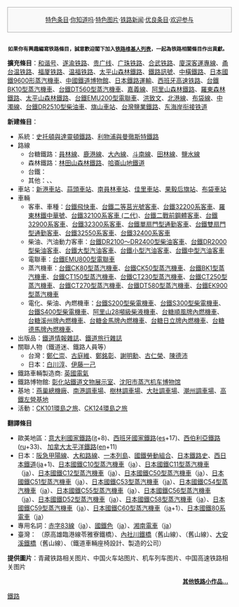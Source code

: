 <noinclude>
<div style="border:1px solid #AAA; background-color: #f9f9f9; padding:5px; margin: 0 auto; width: 500px; text-align: center; font-size: 95%;">
<center>'''{{大|[[主题:铁路|主题:铁路]]的其他版块}}'''</center>
[[Portal:铁路/特色条目|特色条目]]·[[Portal:铁路/你知道吗|你知道吗]]·[[Portal:铁路/特色图片|特色图片]]·[[Portal:铁路/铁路新闻|铁路新闻]]·[[Portal:铁路/优良条目|优良条目]]·[[Portal:铁路/欢迎参与|欢迎参与]]
</div>

</noinclude>
<small><center><br><b>如果你有興趣編寫铁路條目，誠意歡迎閣下加入[[Wikipedia:铁路维基人列表|铁路维基人列表]]，一起為铁路相關條目作出貢獻。</b></center></small>

'''擴充條目'''：[[和谐号|和谐号]]、[[遂渝铁路|遂渝铁路]]、[[贵广线|贵广线]]、[[广珠铁路|广珠铁路]]、[[合武铁路|合武铁路]]、[[廈深客運專線|廈深客運專線]]、[[甬台温铁路|甬台温铁路]]、[[福厦铁路|福厦铁路]]、[[温福铁路|温福铁路]]、[[太平山森林鐵路|太平山森林鐵路]]、[[鐵路訊號|鐵路訊號]]、[[中橫鐵路|中橫鐵路]]、[[日本國鐵9600形蒸汽機車|日本國鐵9600形蒸汽機車]]、[[中國鐵道博物館|中國鐵道博物館]]、[[日本鐵路運輸|日本鐵路運輸]]、[[AVE|西班牙高速铁路]]、[[台鐵BK10型蒸汽機車|台鐵BK10型蒸汽機車]]、[[台鐵DT560型蒸汽機車|台鐵DT560型蒸汽機車]]、[[嘉義線|嘉義線]]、[[阿里山森林鐵路|阿里山森林鐵路]]、[[羅東森林鐵路|羅東森林鐵路]]、[[太平山森林鐵路|太平山森林鐵路]]、[[台鐵EMU200型電聯車|台鐵EMU200型電聯車]]、[[洪致文|洪致文]]、[[北港線|北港線]]、[[布袋線|布袋線]]、[[中濁線|中濁線]]、[[台鐵DR2510型柴油車|台鐵DR2510型柴油車]]、[[旗山車站|旗山車站]]、[[台灣鹽業鐵路|台灣鹽業鐵路]]、[[东海岸衔接铁道|东海岸衔接铁道]]

'''新建條目'''：
*系統：[[史托頓與達靈頓鐵路|史托頓與達靈頓鐵路]]、[[利物浦與曼徹斯特鐵路|利物浦與曼徹斯特鐵路]]
*路線
**台糖鐵路：[[員林線|員林線]]、[[鹿港線|鹿港線]]、[[大內線|大內線]]、[[斗南線|斗南線]]、[[田林線|田林線]]、[[鹽水線|鹽水線]]
**森林鐵路：[[林田山森林鐵路|林田山森林鐵路]]、[[哈崙山地鐵道|哈崙山地鐵道]]
**台鐵：
**其他：{{Link-ja|西螺線|西螺線}}、{{Link-ja|雲虎線|雲虎線}}、{{Link-ja|后甲線|后甲線}}
*車站：[[新港車站|新港車站]]、[[蒜頭車站|蒜頭車站]]、[[南員林車站|南員林車站]]、[[佳里車站|佳里車站]]、[[果毅后旗站|果毅后旗站]]、[[布袋車站|布袋車站]]
*車輛
**客車、車種：[[台鐵飛快車|台鐵飛快車]]、[[台鐵二等莒光號客車|台鐵二等莒光號客車]]、[[台鐵32200系客車|台鐵32200系客車]]、[[羅東林鐵中華號|羅東林鐵中華號]]、[[台鐵32100系客車_(二代)|台鐵32100系客車 (二代)]]、[[台鐵二戰前鋼體客車|台鐵二戰前鋼體客車]]、[[台鐵32900系客車|台鐵32900系客車]]、[[台鐵32300系客車|台鐵32300系客車]]、[[台鐵單扇門型通勤客車|台鐵單扇門型通勤客車]]、[[台鐵雙扇門型通勤客車|台鐵雙扇門型通勤客車]]、[[台鐵32550系客車|台鐵32550系客車]]、[[台鐵32400系客車|台鐵32400系客車]]
**柴油、汽油動力客車：[[台鐵DR2100～DR2400型柴油客車|台鐵DR2100～DR2400型柴油客車]]、[[台鐵DR2000型柴油車|台鐵DR2000型柴油客車]]、[[台鐵大型汽油客車|台鐵大型汽油客車]]、[[台鐵小型汽油客車|台鐵小型汽油客車]]、[[台鐵中型汽油客車|台鐵中型汽油客車]]
**電聯車：[[台鐵EMU800型電聯車|台鐵EMU800型電聯車]]
**蒸汽機車：[[台鐵CK80型蒸汽機車|台鐵CK80型蒸汽機車]]、[[台鐵CK50型蒸汽機車|台鐵CK50型蒸汽機車]]、[[台鐵BK1型蒸汽機車|台鐵BK1型蒸汽機車]]、[[台鐵CT150型蒸汽機車|台鐵CT150型蒸汽機車]]、[[台鐵CT230型蒸汽機車|台鐵CT230型蒸汽機車]]、[[台鐵CT250型蒸汽機車|台鐵CT250型蒸汽機車]]、[[台鐵CT270型蒸汽機車|台鐵CT270型蒸汽機車]]、[[台鐵DT580型蒸汽機車|台鐵DT580型蒸汽機車]]、[[台鐵EK900型蒸汽機車|台鐵EK900型蒸汽機車]]
**電化、柴油、內燃機車：[[台鐵S200型柴電機車|台鐵S200型柴電機車]]、[[台鐵S300型柴電機車|台鐵S300型柴電機車]]、[[台鐵S400型柴電機車|台鐵S400型柴電機車]]、[[阿里山28噸級柴液機車|阿里山28噸級柴液機車]]、[[台糖順風牌內燃機車|台糖順風牌內燃機車]]、[[台糖溪州牌內燃機車|台糖溪州牌內燃機車]]、[[台糖金馬牌內燃機車|台糖金馬牌內燃機車]]、[[台糖日立牌內燃機車|台糖日立牌內燃機車]]、[[台糖德馬牌內燃機車|台糖德馬牌內燃機車]]、
*出版品：[[鐵道情報|鐵道情報雜誌]]、[[鐵道旅行雜誌|鐵道旅行雜誌]]
*關聯人物（鐵道迷、鐵路人員等）
**台灣：[[鄭仁崇|鄭仁崇]]、[[古庭維|古庭維]]、[[鄭銘彰|鄭銘彰]]、[[謝明勳_(鐵道研究者)|謝明勳]]、[[古仁榮|古仁榮]]、[[陳德沛|陳德沛]]
**日本：[[白川淳|白川淳]]、[[伊藤一己|伊藤一己]]
*鐵路車輛製造商: [[英國電氣|英國電氣]]
*鐵路博物館: [[彰化站鐵道文物展示室|彰化站鐵道文物展示室]]、[[沈阳市蒸汽机车博物馆|沈阳市蒸汽机车博物馆]]
*基地：[[燕巢總機廠|燕巢總機廠]]、[[南港調車場|南港調車場]]、[[樹林調車場|樹林調車場]]、[[大肚調車場|大肚調車場]]、[[潮州調車場|潮州調車場]]、[[高鐵左營基地|高鐵左營基地]]
*活動：[[CK101環島之旅|CK101環島之旅]]、[[CK124環島之旅|CK124環島之旅]]


'''翻譯條目'''
*歐美地區：[[意大利國家鐵路|意大利國家鐵路]]([[:it:Ferrovie_dello_Stato|it]]+8)、[[西班牙國家鐵路|西班牙國家鐵路]]([[:es:Red_Nacional_de_los_Ferrocarriles_Españoles|es]]+17)、[[西伯利亞鐵路|西伯利亞鐵路]]([[:ru:Транссибирская_магистраль|ru]]+33)、 [[加拿大太平洋鐵路|加拿大太平洋鐵路]]([[:en:Canadian_Pacific_Railway|en]]+11)
*日本：[[阪急甲陽線|阪急甲陽線]]、[[大和路線|大和路線]]、[[一本列島|一本列島]]、[[國鐵勞動組合|國鐵勞動組合]]、[[日本鐵路史|日本鐵路史]]、[[西日本鐵道|西日本鐵道]]([[:ja:西日本鉄道|ja]]+1)、[[日本國鐵C10型蒸汽機車|日本國鐵C10型蒸汽機車]]（[[:ja:国鉄C10形蒸気機関車|ja]]）、[[日本國鐵C11型蒸汽機車|日本國鐵C11型蒸汽機車]]（[[:ja:国鉄C11形蒸気機関車|ja]]）、[[日本國鐵C12型蒸汽機車|日本國鐵C12型蒸汽機車]]（[[:ja:国鉄C12形蒸気機関車|ja]]）、[[日本國鐵C50型蒸汽機車|日本國鐵C50型蒸汽機車]]（[[:ja:国鉄C50形蒸気機関車|ja]]）、[[日本國鐵C51型蒸汽機車|日本國鐵C51型蒸汽機車]]（[[:ja:国鉄C51形蒸気機関車|ja]]）、[[日本國鐵C53型蒸汽機車|日本國鐵C53型蒸汽機車]]（[[:ja:国鉄C53形蒸気機関車|ja]]）、[[日本國鐵C54型蒸汽機車|日本國鐵C54型蒸汽機車]]（[[:ja:国鉄C54形蒸気機関車|ja]]）、[[日本國鐵C55型蒸汽機車|日本國鐵C55型蒸汽機車]]（[[:ja:国鉄C55形蒸気機関車|ja]]）、[[日本國鐵C56型蒸汽機車|日本國鐵C56型蒸汽機車]]（[[:ja:国鉄C56形蒸気機関車|ja]]）、[[日本國鐵D52型蒸汽機車|日本國鐵D52型蒸汽機車]]（[[:ja:国鉄D52形蒸気機関車|ja]]）、[[日本國鐵C58型蒸汽機車|日本國鐵C58型蒸汽機車]]（[[:ja:国鉄C58形蒸気機関車|ja]]）、[[日本國鐵C59型蒸汽機車|日本國鐵C59型蒸汽機車]]（[[:ja:国鉄C59形蒸気機関車|ja]]）、[[日本國鐵C60型蒸汽機車|日本國鐵C60型蒸汽機車]]（[[:ja:国鉄C60形蒸気機関車|ja]]+1）、[[日本國鐵80系電車|日本國鐵80系電車]]（[[:ja:国鉄80系電車|ja]]）
*專用名詞：[[赤字83線|赤字83線]]（[[:ja:赤字83線|ja]]）、[[國鐵色|國鐵色]]（[[:ja:国鉄色|ja]]）、[[湘南電車|湘南電車]]（[[:ja:湘南電車|ja]]）
*臺灣： {{Link-ja|輕軌愛河橋|軽軌愛河橋}}（原高雄臨港線苓雅寮鐵橋）、[[內社川鐵橋|內社川鐵橋]]（舊山線）、{{Link-ja|魚藤坪鐵橋|魚藤坪鉄橋}}（舊山線）、[[大安溪鐵橋|大安溪鐵橋]]（舊山線）、{{Link-ja|佳豐機械設計工業|佳豊機械設計工業}}（鐵道車輛座椅設計、製造的公司）
'''提供圖片'''：青藏铁路相关图片、中国火车站图片、机车列车图片、中国高速铁路相关图片

<div align="right" style="font-size:small;">
'''[[:Category:鐵路小作品|其他铁路小作品...]]'''
</div>
<noinclude>
[[Category:維基百科條目請求|鐵路]]
</noinclude>